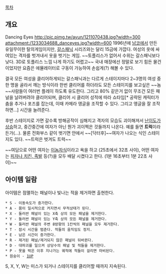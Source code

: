 [[목차]]

== 개요 ==

Dancing Eyes
http://pic.pimg.tw/ayun/1211070438.jpg?width=300
attachment:/1233034688_danceyes.jpg?width=600
1996년에 [[남코]]에서 만든 유일무이한 탈의게임이지만, [[갈스패닉]] 시리즈와는 달리 15금에 가깝다. 여성의 옷에 싸여있는 격자를 벗겨내서 옷을 벗기는 게임. ~~토플리스가 없어서 수위는 갈스패닉보다 낮다. 3D로 토플리스 느낌 나게 하기도 어렵고~~ 국내 매장에선 정말로 보기 힘든 물건이었지만 요즘은 에뮬레이터로 구동이 가능하여 손쉽게(?) 해볼 수 있다.

결국 모든 여성을 클리어하게되는 갈스패닉과는 다르게 스테이지마다 2~3명의 여성 중 한 명을 골라서 깨는 방식이라 한번 클리어를 하더라도 모든 스테이지를 보고싶은 ~~놈~~사람들이 여러번 플레이 하도록 유도한다. 그리고 80% 같은거 없이 무조건 모든 패널을 날려버려야 클리어되며, 클리어 시 클리어 성적에 따라 쇼타임[* 공략된 캐릭터가 춤을 추거나 포즈를 잡는데, 이때 카메라 앵글을 조작할 수 있다. 그리고 앵글을 잘 조작하면...] 시간을 늘려준다.

후반 스테이지로 가면 갈수록 방해공작이 심해지고 격자의 모습도 괴이해져서 [http://janet.egloos.com/4773279 난이도가 상승]하고, 중간중간에 여자가 아닌 뭔가 괴이쩍은 것들까지 나온다. 예를 들면 '''트럭'''이라든가(...). 물론 전화부스 같이 벗기면 안에서 ~~[닥터후]~~여자가 나오는 식인 스테이지도 있다. ~~트럭은 벗겨도 트럭~~

~~여담으로 어떤 여자는 [http://www.youtube.com/watch?v=OIIQ4lB9w-4 이놈자식]이라고 욕을 하고 (25초에서 32초 사이), 어떤 여자는 [http://www.youtube.com/watch?v=GI6MP6bi8YU 피자나 치킨, 족발] 등(?)을 모두 배달 시켰다고 한다. (1분 16초부터 1분 22초 사이)~~

== 아이템 일람 ==
아이템은 점멸하는 패널이나 빛나는 적을 제거하면 출현한다.

 * S - 이동속도가 증가한다.
 * A - 몸이 일시적으로 커지면서 무적상태가 된다.
 * X - 둘러싼 패널이 있는 X축 상의 모든 패널을 제거한다.
 * Y - 둘러싼 패널이 있는 Y축 상의 모든 패널을 제거한다.
 * W - 둘러싼 패널의 주변 8방향의 1칸씩의 패널을 모두 제거한다.
 * T - 잠시 시간을 멈춘다. 적들의 움직임도 정지.
 * E - 남은 시간이 증가한다.
 * R - 제거된 패널/제거되지 않은 패널이 뒤바뀐다.
 * D - 대파괴를 일으켜 상당수의 패널 및 적들을 제거한다.
 * P - 못을 박은 이후 지나가는 궤적에 적들이 걸리면 마비된다.
 * 원숭이 - [[1UP]]

S, X, Y, W는 미스가 되거나 스테이지를 클리어할 때까지 지속된다.
